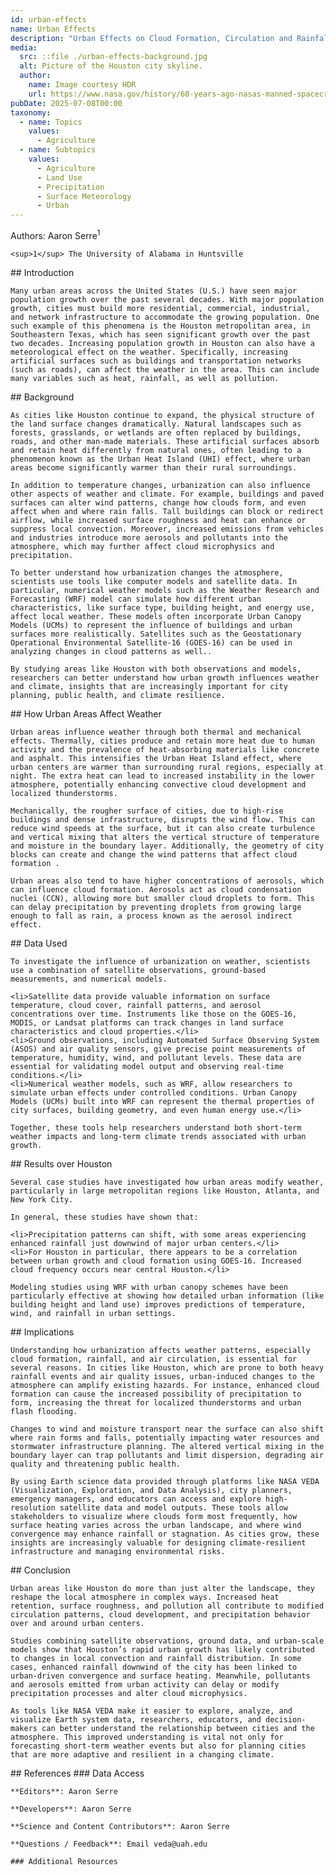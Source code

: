 ---
id: urban-effects
name: Urban Effects
description: "Urban Effects on Cloud Formation, Circulation and Rainfall"
media:
  src: ::file ./urban-effects-background.jpg
  alt: Picture of the Houston city skyline.
  author: 
    name: Image courtesy HDR
    url: https://www.nasa.gov/history/60-years-ago-nasas-manned-spacecraft-center-opens-moving-to-houston/
pubDate: 2025-07-08T00:00
taxonomy:
  - name: Topics
    values: 
      - Agriculture
  - name: Subtopics 
    values: 
      - Agriculture
      - Land Use
      - Precipitation
      - Surface Meteorology
      - Urban
---

<Block>
  <Prose>
    Authors: Aaron Serre<sup>1</sup>

    <sup>1</sup> The University of Alabama in Huntsville

  </Prose>
</Block>

<Block>
  <Prose>
    ## Introduction

    Many urban areas across the United States (U.S.) have seen major population growth over the past several decades. With major population growth, cities must build more residential, commercial, industrial, and network infrastructure to accommodate the growing population. One such example of this phenomena is the Houston metropolitan area, in Southeastern Texas, which has seen significant growth over the past two decades. Increasing population growth in Houston can also have a meteorological effect on the weather. Specifically, increasing artificial surfaces such as buildings and transportation networks (such as roads), can affect the weather in the area. This can include many variables such as heat, rainfall, as well as pollution. 

  </Prose>
  </Block>

<Block>
  <Prose>
    ## Background

    As cities like Houston continue to expand, the physical structure of the land surface changes dramatically. Natural landscapes such as forests, grasslands, or wetlands are often replaced by buildings, roads, and other man-made materials. These artificial surfaces absorb and retain heat differently from natural ones, often leading to a phenomenon known as the Urban Heat Island (UHI) effect, where urban areas become significantly warmer than their rural surroundings.
  
    In addition to temperature changes, urbanization can also influence other aspects of weather and climate. For example, buildings and paved surfaces can alter wind patterns, change how clouds form, and even affect when and where rain falls. Tall buildings can block or redirect airflow, while increased surface roughness and heat can enhance or suppress local convection. Moreover, increased emissions from vehicles and industries introduce more aerosols and pollutants into the atmosphere, which may further affect cloud microphysics and precipitation.
    
    To better understand how urbanization changes the atmosphere, scientists use tools like computer models and satellite data. In particular, numerical weather models such as the Weather Research and Forecasting (WRF) model can simulate how different urban characteristics, like surface type, building height, and energy use, affect local weather. These models often incorporate Urban Canopy Models (UCMs) to represent the influence of buildings and urban surfaces more realistically. Satellites such as the Geostationary Operational Environmental Satellite-16 (GOES-16) can be used in analyzing changes in cloud patterns as well.. 
    
    By studying areas like Houston with both observations and models, researchers can better understand how urban growth influences weather and climate, insights that are increasingly important for city planning, public health, and climate resilience.


  </Prose>
</Block>

<Block>
  <Prose>
    ## How Urban Areas Affect Weather

    Urban areas influence weather through both thermal and mechanical effects. Thermally, cities produce and retain more heat due to human activity and the prevalence of heat-absorbing materials like concrete and asphalt. This intensifies the Urban Heat Island effect, where urban centers are warmer than surrounding rural regions, especially at night. The extra heat can lead to increased instability in the lower atmosphere, potentially enhancing convective cloud development and localized thunderstorms.
    
    Mechanically, the rougher surface of cities, due to high-rise buildings and dense infrastructure, disrupts the wind flow. This can reduce wind speeds at the surface, but it can also create turbulence and vertical mixing that alters the vertical structure of temperature and moisture in the boundary layer. Additionally, the geometry of city blocks can create and change the wind patterns that affect cloud formation .
    
    Urban areas also tend to have higher concentrations of aerosols, which can influence cloud formation. Aerosols act as cloud condensation nuclei (CCN), allowing more but smaller cloud droplets to form. This can delay precipitation by preventing droplets from growing large enough to fall as rain, a process known as the aerosol indirect effect. 

  </Prose>
</Block>

<Block>
  <Prose>
    ## Data Used 

    To investigate the influence of urbanization on weather, scientists use a combination of satellite observations, ground-based measurements, and numerical models.

    <li>Satellite data provide valuable information on surface temperature, cloud cover, rainfall patterns, and aerosol concentrations over time. Instruments like those on the GOES-16, MODIS, or Landsat platforms can track changes in land surface characteristics and cloud properties.</li>
    <li>Ground observations, including Automated Surface Observing System (ASOS) and air quality sensors, give precise point measurements of temperature, humidity, wind, and pollutant levels. These data are essential for validating model output and observing real-time conditions.</li>
    <li>Numerical weather models, such as WRF, allow researchers to simulate urban effects under controlled conditions. Urban Canopy Models (UCMs) built into WRF can represent the thermal properties of city surfaces, building geometry, and even human energy use.</li>

    Together, these tools help researchers understand both short-term weather impacts and long-term climate trends associated with urban growth.

  </Prose>
</Block>

<Block>
  <Prose>
    ## Results over Houston

    Several case studies have investigated how urban areas modify weather, particularly in large metropolitan regions like Houston, Atlanta, and New York City.

    In general, these studies have shown that:

    <li>Precipitation patterns can shift, with some areas experiencing enhanced rainfall just downwind of major urban centers.</li>
    <li>For Houston in particular, there appears to be a correlation between urban growth and cloud formation using GOES-16. Increased cloud frequency occurs near central Houston.</li>
  
    Modeling studies using WRF with urban canopy schemes have been particularly effective at showing how detailed urban information (like building height and land use) improves predictions of temperature, wind, and rainfall in urban settings.


  </Prose>
</Block>

<Block>
  <Prose>
    ## Implications

    Understanding how urbanization affects weather patterns, especially cloud formation, rainfall, and air circulation, is essential for several reasons. In cities like Houston, which are prone to both heavy rainfall events and air quality issues, urban-induced changes to the atmosphere can amplify existing hazards. For instance, enhanced cloud formation can cause the increased possibility of precipitation to form, increasing the threat for localized thunderstorms and urban flash flooding.
    
    Changes to wind and moisture transport near the surface can also shift where rain forms and falls, potentially impacting water resources and stormwater infrastructure planning. The altered vertical mixing in the boundary layer can trap pollutants and limit dispersion, degrading air quality and threatening public health.
    
    By using Earth science data provided through platforms like NASA VEDA (Visualization, Exploration, and Data Analysis), city planners, emergency managers, and educators can access and explore high-resolution satellite data and model outputs. These tools allow stakeholders to visualize where clouds form most frequently, how surface heating varies across the urban landscape, and where wind convergence may enhance rainfall or stagnation. As cities grow, these insights are increasingly valuable for designing climate-resilient infrastructure and managing environmental risks.

  </Prose>
</Block>

<Block>
  <Prose>
    ## Conclusion

    Urban areas like Houston do more than just alter the landscape, they reshape the local atmosphere in complex ways. Increased heat retention, surface roughness, and pollution all contribute to modified circulation patterns, cloud development, and precipitation behavior over and around urban centers.
    
    Studies combining satellite observations, ground data, and urban-scale models show that Houston’s rapid urban growth has likely contributed to changes in local convection and rainfall distribution. In some cases, enhanced rainfall downwind of the city has been linked to urban-driven convergence and surface heating. Meanwhile, pollutants and aerosols emitted from urban activity can delay or modify precipitation processes and alter cloud microphysics.
    
    As tools like NASA VEDA make it easier to explore, analyze, and visualize Earth system data, researchers, educators, and decision-makers can better understand the relationship between cities and the atmosphere. This improved understanding is vital not only for forecasting short-term weather events but also for planning cities that are more adaptive and resilient in a changing climate.

  </Prose>
</Block>

<Block>
  <Prose>
    ## References
  </Prose>
</Block>

<Block>
  <Prose>
    ### Data Access
  </Prose>
</Block>

<Block>
  <Prose>

    **Editors**: Aaron Serre

    **Developers**: Aaron Serre

    **Science and Content Contributors**: Aaron Serre

    **Questions / Feedback**: Email veda@uah.edu

    ### Additional Resources
  </Prose>
</Block>